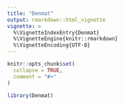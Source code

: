 ```yaml
---
title: "Denmat"
output: rmarkdown::html_vignette
vignette: >
  %\VignetteIndexEntry{Denmat}
  %\VignetteEngine{knitr::rmarkdown}
  %\VignetteEncoding{UTF-8}
---
```


```r
knitr::opts_chunk$set(
  collapse = TRUE,
  comment = "#>"
)
```

```r
library(Denmat)
```
